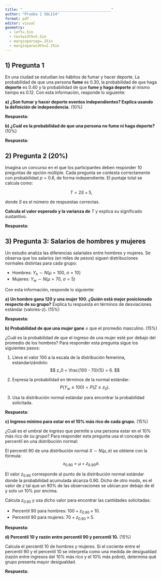 ```yaml
---
title: "_________________________________________"
author: "Prueba 1 SOL114"
format: pdf
editor: visual
geometry:
  - left=.5in
  - textwidth=5.5in
  - marginparsep=.25in
  - marginparwidth=2.25in
---
```


## 1) Pregunta 1

En una ciudad se estudian los hábitos de fumar y hacer deporte. La probabilidad de que una persona **fume** es 0.30, la probabilidad de que haga **deporte** es 0.40 y la probabilidad de que **fume y haga deporte** al mismo tiempo es 0.12. Con esta información, responde lo siguiente:

**a) ¿Son fumar y hacer deporte eventos independientes? Explica usando la definición de independencia.** (10%)

**Respuesta:**\

\newpage

**b) ¿Cuál es la probabilidad de que una persona no fume ni haga deporte?** (10%)

**Respuesta:**\

\newpage

## 2) Pregunta 2 (20%)

Imagina un concurso en el que los participantes deben responder 10 preguntas de opción múltiple. Cada pregunta se contesta correctamente con probabilidad $p=0.6$, de forma independiente. El puntaje total se calcula como:

$$
T = 2S + 5,
$$

donde $S$ es el número de respuestas correctas.

**Calcula el valor esperado y la varianza de** $T$ y explica su significado sustantivo.

**Respuesta:**\

\newpage

## 3) Pregunta 3: Salarios de hombres y mujeres

Un estudio analiza las diferencias salariales entre hombres y mujeres. Se observa que los salarios (en miles de pesos) siguen distribuciones normales distintas para cada grupo:

-   Hombres: $Y_h \sim N(\mu=100,\ \sigma=10)$\
-   Mujeres: $Y_w \sim N(\mu=70,\ \sigma=5)$

Con esta información, responde lo siguiente:

**a) Un hombre gana 120 y una mujer 100. ¿Quién está mejor posicionado respecto de su grupo?** Explica tu respuesta en términos de desviaciones estándar (valores-z). (15%)

**Respuesta:**\


\newpage

**b) Probabilidad de que una mujer gane** $\leq$ que el promedio masculino. (15%)

¿Cuál es la probabilidad de que el ingreso de una mujer esté por debajo del promedio de los hombres? Para responder esta pregunta sigue los siguientes pasos:

1.  Lleva el valor 100 a la escala de la distribución femenina, estandarizándolo:\
    $$
    z_0 = \frac{100 - 70}{5} = 6.
    $$

2.  Expresa la probabilidad en términos de la normal estándar:\
    $$
    P(Y_w \leq 100) = P(Z \leq z_0).
    $$

3.  Usa la distribución normal estándar para encontrar la probabilidad solicitada.

**Respuesta:**\


\newpage

**c) Ingreso mínimo para estar en el 10% más rico de cada grupo.** (15%)

¿Cuál es el umbral de ingreso que permite a una persona estar en el 10% más rico de su grupo? Para responder esta pregunta usa el concepto de percentil en una distribución normal:

El percentil 90 de una distribución normal $X \sim N(\mu, \sigma)$ se obtiene con la fórmula:\
$$
x_{0.90} = \mu + z_{0.90}\sigma.
$$

El valor $z_{0.90}$ corresponde al punto de la distribución normal estándar donde la probabilidad acumulada alcanza 0.90. Dicho de otro modo, es el valor de $z$ tal que un 90% de las observaciones se ubican por debajo de él y solo un 10% por encima.

Calcula $z_{0.90}$ y usa dicho valor para encontrar las cantidades solicitadas:

-   Percentil 90 para hombres: $100 + z_{0.90} \times 10$.\
-   Percentil 90 para mujeres: $70 + z_{0.90} \times 5$.

**Respuesta:**


\newpage

**d) Percentil 10 y razón entre percentil 90 y percentil 10.** (15%)

Calcula el percentil 10 de hombres y mujeres. Si el cociente entre el percentil 90 y el percentil 10 se interpreta como una medida de desigualdad (razón entre ingresos del 10% más rico y el 10% más pobre), determina qué grupo presenta mayor desigualdad.

**Respuesta:**\

